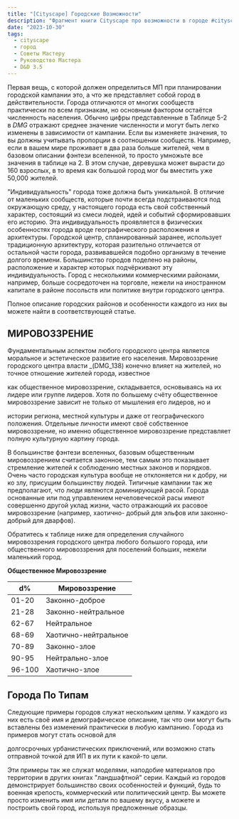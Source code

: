 ```yaml
---
title: "[Cityscape] Городские Возможности"
description: "Фрагмент книги Cityscape про возможности в городе #cityscape #dnd35 #dnd #town #resource "
date: "2023-10-30"
tags:
  - cityscape
  - город
  - Советы Мастеру
  - Руководство Мастера
  - D&D 3.5
---
```


Первая вещь, с которой должен определиться МП при планировании городской кампании это, а что же представляет собой город в действительности. Города отличаются от многих сообществ практически по всем признакам, но основным фактором остаётся численность населения. Обычно цифры представленные в Таблице 5-2 в _DMG_ отражают среднее значение численности и могут быть легко изменены в зависимости от кампании. Если вы изменяете значения, то вы должны учитывать пропорции в соотношении сообществ. Например, если в вашем мире проживает в два раза больше жителей, чем в базовом описании фэнтези вселенной, то просто умножьте все значения в таблице на 2. В этом случае, деревушка может вырасти до 160 взрослых, в то время как большой город мог бы вместить уже 50,000 жителей.

"Индивидуальность" города тоже должна быть уникальной. В отличие от маленьких сообществ, которые почти всегда подстраиваются под окружающую среду, у настоящего города есть свой собственный характер, состоящий из смеси людей, идей и событий сформировавших его историю. Эта индивидуальность проявляется в физических особенностях города вроде географического расположения и архитектуры. Городской центр, спланированный заранее, использует традиционную архитектуру, которая разительно отличается от остальной части города, развивавшейся подобно организму в течение долгого времени. Большинство городов поделено на районы, расположение и характер которых подчёркивают эту индивидуальность. Город с несколькими коммерческими районами, например, больше сосредоточен на торговле, нежели на иностранном капитале в районе посольств или политике внутри городского центра.

Полное описание городских районов и особенности каждого из них вы можете найти в соответствующей статье.

## МИРОВОЗЗРЕНИЕ

Фундаментальным аспектом любого городского центра является моральное и эстетическое развитие его населения. Мировоззрение городского центра власти \_(DMG_138) конечно влияет на жителей, но точное отношение жителей города, известное

как общественное мировоззрение, складывается, основываясь на их лидере или группе лидеров. Хотя по большему счёту общественное мировоззрение зависит не только от мышления его лидеров, но и

истории региона, местной культуры и даже от географического положения. Отдельные личности имеют своё собственное мировоззрение, но именно общественное мировоззрение представляет полную культурную картину города.

В большинстве фэнтези вселенных, базовым общественным мировоззрением считается законное, тем самым это показывает стремление жителей к соблюдению местных законов и порядков. Очень часто городская культура вообще не отклоняется ни к добру, ни ко злу, присущим большинству людей. Типичные кампании так же предполагают, что люди являются доминирующей расой. Города основанные или под управлением нечеловеческой расы имеют совершенно другой уклад жизни, часто отражающий их расовое мировоззрение (например, хаотично- добрый для эльфов или законно-добрый для дварфов).

Обратитесь к таблице ниже для определения случайного мировоззрения городского центра любого большого города, или общественного мировоззрения для поселений больших, нежели маленький город.

**Общественное Мировоззрение**

| d%     | Мировоззрение        |
| ------ | -------------------- |
| 01-20  | Законно-доброе       |
| 21-28  | Законно-нейтральное  |
| 62-67  | Нейтральное          |
| 68-69  | Хаотично-нейтральное |
| 70-89  | Законно-злое         |
| 90-95  | Нейтрально-злое      |
| 96-100 | Хаотично-злое        |

## Города По Типам

Следующие примеры городов служат нескольким целям. У каждого из них есть своё имя и демографическое описание, так что они могут быть вставлены без изменений практически в любую кампанию. Города из примеров могут стать основой для

долгосрочных урбанистических приключений, или возможно стать отправной точкой для ИП в их пути к какой-то цели.

Эти примеры так же служат моделями, наподобие материалов про территории в других книгах "ландшафтной" серии. Каждый из городов демонстрирует большинство своих особенностей и функций, будь то военная крепость, коммерческий или политический центр. Вы можете просто изменить имя или детали по вашему вкусу, а можете и построить свой город, используя предложенные образцы.
